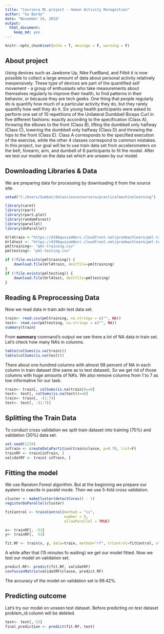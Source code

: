```yaml
---
title: "Coursera ML project - Human Activity Recognition"
author: "Su Bardo"
date: "November 24, 2016"
output: 
  html_document: 
    keep_md: yes
---
```


```r
knitr::opts_chunk$set(echo = T, message = F, warning = F)
```

## About project
   Using devices such as Jawbone Up, Nike FuelBand, and Fitbit it is now possible to collect a large amount of data about personal activity relatively inexpensively.
These type of devices are part of the quantified self movement - a group of enthusiasts who take measurements about themselves regularly to improve their 
health, to find patterns in their behavior, or because they are tech geeks. One 
thing that people regularly do is quantify how much of a particular activity they
do, but they rarely quantify how well they do it. Six young health participants were asked to perform one set of 10 repetitions of the Unilateral Dumbbell Biceps Curl in five different fashions: exactly according to the specification (Class A), throwing the elbows to the front (Class B), lifting the dumbbell only halfway (Class C), lowering the dumbbell only halfway (Class D) and throwing the hips to the front
(Class E). Class A corresponds to the specified execution of the exercise, while the other 4 classes correspond to common mistakes.
   In this project, our goal will be to use train data set from accelerometers on the belt, forearm, arm, and dumbell of 6 participants to fit the model. After we test our model on the data set which are unseen by our model.
   
## Downloading Libraries & Data
We are preparing data for processing by downloading it from the source site.
```r
setwd("C:/Users/Sumbat/datasciencecoursera/practicalmachinelearning")

library(caret)
library(rpart)
library(rpart.plot)
library(randomForest)
library(parallel)
library(doParallel)

Url4train <-"https://d396qusza40orc.cloudfront.net/predmachlearn/pml-training.csv"
Url4test <- "https://d396qusza40orc.cloudfront.net/predmachlearn/pml-testing.csv"
pmltraining<- "pml-training.csv"
pmltesting<- "pml-testing.csv"

if (!file.exists(pmltraining)) {
    download.file(Url4train, destfile=pmltraining)
}
if (!file.exists(pmltesting)) {
    download.file(Url4test, destfile=pmltesting)
}
```

## Reading & Preprocessing Data
Now we read data in train adn test data set.

```r
train<- read.csv(pmltraining, na.strings = c("", NA))
test<- read.csv(pmltesting, na.strings = c("", NA))
summary(train)
```
From **summary** command's output we see there a lot of NA data in train set. Let's 
check how many NA's in columns.
```r
table(colSums(is.na(train)))
table(colSums(is.na(test)))
```
There about one hundred columns with almost 98 percent of NA in each column in train dataset (the same as to test dataset). So we get rid of those columns with huge amounts of NA's. We also remove columns from 1 to 7 as low informative for our task.
```r
train<- train[, colSums(is.na(train))==0]
test<- test[, colSums(is.na(test))==0]
train<- train[, -(1:7)]
test<- test[, -(1:7)]
```


## Splitting the Train Data 
To conduct cross validation we split train dataset into training (70%) and validation
(30%) data set.
```r
set.seed(1234)
inTrain <- createDataPartition(train$classe, p=0.70, list=F)
trainRF <- train[inTrain, ]
validatRF <- train[-inTrain, ]
```
## Fitting the model
We use Random Forest algorithm. But at the beginning we prepare our ayatem to execite in paralel mode. Then we use 5-fold cross validation.

```r
cluster <- makeCluster(detectCores() - 1)
registerDoParallel(cluster)

fitControl <- trainControl(method = "cv",
                           number = 5,
                           allowParallel = TRUE)

x<- trainRF[, -53]
y<- trainRF[,  53]

fit.RF <- train(x, y, data=train, method="rf", trControl=fitControl, ntree=250)
```

A while after that (15 minutes fo waiting) we get our model fitted. Now we test our model on validation set.
```r
predict.RF<- predict(fit.RF, validatRF)
confusionMatrix(validatRF$classe, predict.RF)
```
The accuracy of the model on validation set is 99.42%. 

## Predicting outcome
Let's try our model on unseen test dataset.  Before predicting on test dataset problem_id column will be deleted.

```r
test<- test[,-53]
final_prediction <- predict(fit.RF, test)
```
